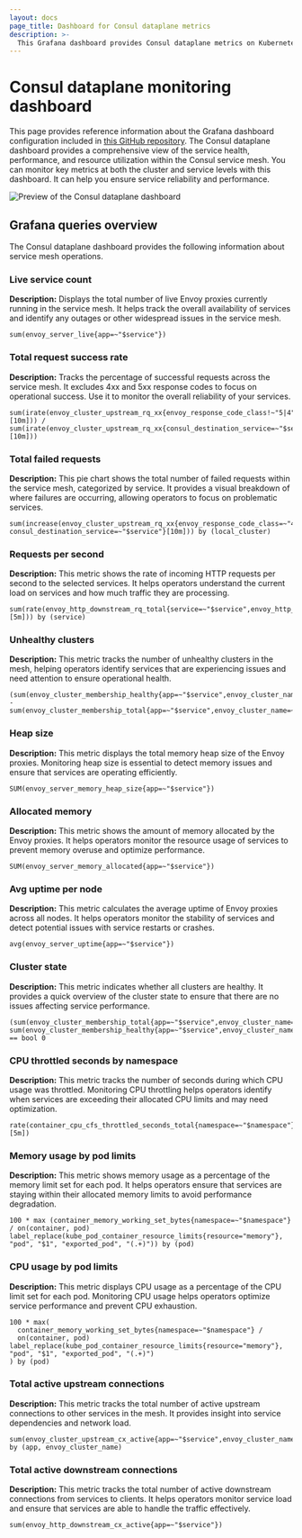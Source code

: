 ```yaml
---
layout: docs
page_title: Dashboard for Consul dataplane metrics
description: >-
  This Grafana dashboard provides Consul dataplane metrics on Kubernetes deployments. Learn about the Grafana queries that produce the metrics and visualizations in this dashboard.
---
```


# Consul dataplane monitoring dashboard

This page provides reference information about the Grafana dashboard configuration included in [this GitHub repository](https://github.com/hashicorp/consul/blob/main/grafana/consuldataplanedashboard.json). The Consul dataplane dashboard provides a comprehensive view of the service health, performance, and resource utilization within the Consul service mesh. You can monitor key metrics at both the cluster and service levels with this dashboard. It can help you ensure service reliability and performance.

![Preview of the Consul dataplane dashboard](/public/img/grafana/consul-dataplane-dashboard.png)

## Grafana queries overview

The Consul dataplane dashboard provides the following information about service mesh operations.

### Live service count

**Description:** Displays the total number of live Envoy proxies currently running in the service mesh. It helps track the overall availability of services and identify any outages or other widespread issues in the service mesh.

```promql
sum(envoy_server_live{app=~"$service"})
```

### Total request success rate

**Description:** Tracks the percentage of successful requests across the service mesh. It excludes 4xx and 5xx response codes to focus on operational success. Use it to monitor the overall reliability of your services.

```promql
sum(irate(envoy_cluster_upstream_rq_xx{envoy_response_code_class!~"5|4",consul_destination_service=~"$service"}[10m])) / sum(irate(envoy_cluster_upstream_rq_xx{consul_destination_service=~"$service"}[10m]))
```

### Total failed requests

**Description:** This pie chart shows the total number of failed requests within the service mesh, categorized by service. It provides a visual breakdown of where failures are occurring, allowing operators to focus on problematic services.

```promql
sum(increase(envoy_cluster_upstream_rq_xx{envoy_response_code_class=~"4|5", consul_destination_service=~"$service"}[10m])) by (local_cluster)
```

### Requests per second

**Description:** This metric shows the rate of incoming HTTP requests per second to the selected services. It helps operators understand the current load on services and how much traffic they are processing.

```promql
sum(rate(envoy_http_downstream_rq_total{service=~"$service",envoy_http_conn_manager_prefix="public_listener"}[5m])) by (service)
```

### Unhealthy clusters

**Description:** This metric tracks the number of unhealthy clusters in the mesh, helping operators identify services that are experiencing issues and need attention to ensure operational health.

```promql
(sum(envoy_cluster_membership_healthy{app=~"$service",envoy_cluster_name=~"$cluster"})  - sum(envoy_cluster_membership_total{app=~"$service",envoy_cluster_name=~"$cluster"}))
```

### Heap size

**Description:** This metric displays the total memory heap size of the Envoy proxies. Monitoring heap size is essential to detect memory issues and ensure that services are operating efficiently.

```promql
SUM(envoy_server_memory_heap_size{app=~"$service"})
```

### Allocated memory

**Description:** This metric shows the amount of memory allocated by the Envoy proxies. It helps operators monitor the resource usage of services to prevent memory overuse and optimize performance.

```promql
SUM(envoy_server_memory_allocated{app=~"$service"})
```

### Avg uptime per node

**Description:** This metric calculates the average uptime of Envoy proxies across all nodes. It helps operators monitor the stability of services and detect potential issues with service restarts or crashes.

```promql
avg(envoy_server_uptime{app=~"$service"})
```

### Cluster state

**Description:** This metric indicates whether all clusters are healthy. It provides a quick overview of the cluster state to ensure that there are no issues affecting service performance.

```promql
(sum(envoy_cluster_membership_total{app=~"$service",envoy_cluster_name=~"$cluster"})-sum(envoy_cluster_membership_healthy{app=~"$service",envoy_cluster_name=~"$cluster"})) == bool 0
```

### CPU throttled seconds by namespace

**Description:** This metric tracks the number of seconds during which CPU usage was throttled. Monitoring CPU throttling helps operators identify when services are exceeding their allocated CPU limits and may need optimization.

```promql
rate(container_cpu_cfs_throttled_seconds_total{namespace=~"$namespace"}[5m])
```

### Memory usage by pod limits

**Description:** This metric shows memory usage as a percentage of the memory limit set for each pod. It helps operators ensure that services are staying within their allocated memory limits to avoid performance degradation.

```promql
100 * max (container_memory_working_set_bytes{namespace=~"$namespace"} / on(container, pod) label_replace(kube_pod_container_resource_limits{resource="memory"}, "pod", "$1", "exported_pod", "(.+)")) by (pod)
```

### CPU usage by pod limits

**Description:** This metric displays CPU usage as a percentage of the CPU limit set for each pod. Monitoring CPU usage helps operators optimize service performance and prevent CPU exhaustion.

```promql
100 * max(
  container_memory_working_set_bytes{namespace=~"$namespace"} /
  on(container, pod) label_replace(kube_pod_container_resource_limits{resource="memory"}, "pod", "$1", "exported_pod", "(.+)")
) by (pod)
```

### Total active upstream connections

**Description:** This metric tracks the total number of active upstream connections to other services in the mesh. It provides insight into service dependencies and network load.

```promql
sum(envoy_cluster_upstream_cx_active{app=~"$service",envoy_cluster_name=~"$cluster"}) by (app, envoy_cluster_name)
```

### Total active downstream connections

**Description:** This metric tracks the total number of active downstream connections from services to clients. It helps operators monitor service load and ensure that services are able to handle the traffic effectively.

```promql
sum(envoy_http_downstream_cx_active{app=~"$service"})
```
